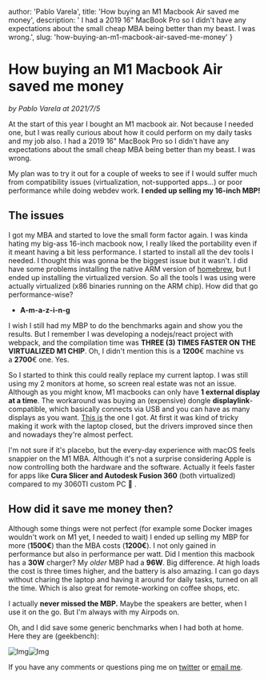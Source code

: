 

  author: 'Pablo Varela',
  title: 'How buying an M1 Macbook Air saved me money',
  description: ' I had a 2019 16" MacBook Pro so I didn\'t have any expectations about the small cheap MBA being better than my beast. I was wrong.',
  slug: 'how-buying-an-m1-macbook-air-saved-me-money'
}

# How buying an M1 Macbook Air saved me money

<i className="text-xs text-neutral-8">by Pablo Varela at 2021/7/5</i>

<FeatureImage src="https://ik.imagekit.io/pablopunk/posts/how-buying-an-m1-macbook-air-saved-me-money.jpg?updatedAt=1698057164242" alt="How buying an M1 Macbook Air saved me money" />

At the start of this year I bought an M1 macbook air. Not because I needed one, but I was really curious about how it could perform on my daily tasks and my job also. I had a 2019 16" MacBook Pro so I didn't have any expectations about the small cheap MBA being better than my beast. I was wrong.

My plan was to try it out for a couple of weeks to see if I would suffer much from compatibility issues (virtualization, not-supported apps...) or poor performance while doing webdev work. **I ended up selling my 16-inch MBP!**

## The issues

I got my MBA and started to love the small form factor again. I was kinda hating my big-ass 16-inch macbook now, I really liked the portability even if it meant having a bit less performance. I started to install all the dev tools I needed. I thought this was gonna be the biggest issue but it wasn't. I did have some problems installing the native ARM version of [homebrew](http://brew.sh/), but I ended up installing the virtualized version. So all the tools I was using were actually virtualized (x86 binaries running on the ARM chip). How did that go performance-wise?

* **A-m-a-z-i-n-g**

I wish I still had my MBP to do the benchmarks again and show you the results. But I remember I was developing a nodejs/react project with webpack, and the compilation time was **THREE (3) TIMES FASTER ON THE VIRTUALIZED M1 CHIP**. Oh, I didn't mention this is a **1200**€ machine vs a **2700**€ one. Yes.

So I started to think this could really replace my current laptop. I was still using my 2 monitors at home, so screen real estate was not an issue. Although as you might know, M1 macbooks can only have **1 external display at a time**. The workaround was buying an (expensive) dongle **displaylink**-compatible, which basically connects via USB and you can have as many displays as you want. [This is](https://www.amazon.es/Kensington-K33972EU-Replicador-puertos-conector/dp/B009JZHEVU/ref=sr_1_13?__mk_es_ES=%C3%85M%C3%85%C5%BD%C3%95%C3%91&dchild=1&keywords=displaylink+plugable&qid=1625490304&sr=8-13) the one I got. At first it was kind of tricky making it work with the laptop closed, but the drivers improved since then and nowadays they're almost perfect.

I'm not sure if it's placebo, but the every-day experience with macOS feels snappier on the M1 MBA. Although it's not a surprise considering Apple is now controlling both the hardware and the software. Actually it feels faster for apps like **Cura Slicer and Autodesk Fusion 360** (both virtualized) compared to my 3060TI custom PC 👀 .

## How did it save me money then?

Although some things were not perfect (for example some Docker images wouldn't work on M1 yet, I needed to wait) I ended up selling my MBP for more (**1500€**) than the MBA costs (**1200€**). I not only gained in performance but also in performance per watt. Did I mention this macbook has a **30W** charger? My *older* MBP had a **96W**. Big difference. At high loads the cost is three times higher, and the battery is also amazing. I can go days without charing the laptop and having it around for daily tasks, turned on all the time. Which is also great for remote-working on coffee shops, etc.

I actually **never missed the MBP.** Maybe the speakers are better, when I use it on the go. But I'm always with my Airpods on.

Oh, and I did save some generic benchmarks when I had both at home. Here they are (geekbench):

![Img](https://ik.imagekit.io/pablopunk/posts/captura_de_pantalla_2021-01-24_a_las_19-11-12.png)![Img](https://ik.imagekit.io/pablopunk/posts/captura_de_pantalla_2021-01-24_a_las_19-11-12.png)

If you have any comments or questions ping me on [twitter](https://twitter.com/pablopunk) or [email me](mailto:pablo@pablopunk.com).
